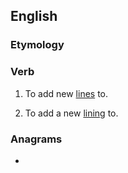 ==English==

===Etymology===
{{prefix|en|re|line}}

===Verb===
{{en-verb|relin}}

# {{lb|en|transitive}} To add new [[line]]s to.
# {{lb|en|transitive}} To add a new [[lining]] to.

===Anagrams===
* {{anagrams|en|Leiner|lierne|reel in|reelin}}